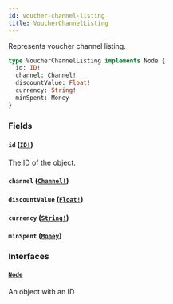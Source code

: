 ```yaml
---
id: voucher-channel-listing
title: VoucherChannelListing
---
```


Represents voucher channel listing.

```graphql
type VoucherChannelListing implements Node {
  id: ID!
  channel: Channel!
  discountValue: Float!
  currency: String!
  minSpent: Money
}
```

### Fields

#### `id` ([`ID!`](../../../developer/api-reference/scalars/id))

The ID of the object.

#### `channel` ([`Channel!`](../../../developer/api-reference/objects/channel))

#### `discountValue` ([`Float!`](../../../developer/api-reference/scalars/float))

#### `currency` ([`String!`](../../../developer/api-reference/scalars/string))

#### `minSpent` ([`Money`](../../../developer/api-reference/objects/money))

### Interfaces

#### [`Node`](../../../developer/api-reference/interfaces/node)

An object with an ID
